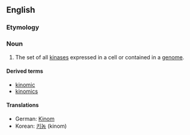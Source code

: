 ==English==
===Etymology===

{{blend|kinase|genome}}



===Noun===
{{en-noun}}
{{wikipedia}}

#{{genetics}} The set of all [[kinase]]s expressed in a cell or contained in a [[genome]].

====Derived terms====
*[[kinomic]]
*[[kinomics]]
====Translations====
{{trans-top|set of all kinases}}
*German: [[Kinom]] {{n}}
*Korean: [[키놈]] (kinom)
{{trans-bottom}}